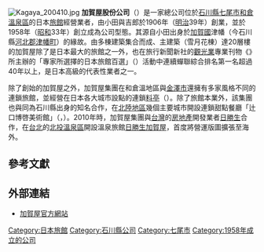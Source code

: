 [[File:Kagaya_200410.jpg|thumb]]
'''加賀屋股份公司'''（{{lang-ja|株式会社加賀屋}}）是一家總公司位於[[石川縣|石川縣]][[七尾市|七尾市]][[和倉溫泉|和倉溫泉區]]的日本[[旅館|旅館]]經營業者，由小田與吉郎於1906年（[[明治|明治]]39年）創業，並於1958年（[[昭和|昭和]]33年）創立成為公司型態{{R|Company}}。其{{link-ja|屋號|屋号}}源自小田出身於[[加賀國|加賀國]]津幡（今石川縣[[河北郡|河北郡]][[津幡町|津幡町]]）的緣故。由多棟建築集合而成、主建築（雪月花棟）達20層樓的加賀屋除了是日本最大的旅館之一外，也在旅行新聞新社的[[觀光業|觀光業]]專業刊物《{{link-ja|旬刊旅行新聞|旬刊旅行新聞}}》所主辦的「專家所選擇的日本旅館百選」（{{lang|ja|プロが選ぶ日本のホテル・旅館100選}}）活動中連續蟬聯綜合排名第一名超過40年以上，是日本高級{{link-ja|溫泉旅館|温泉宿}}的代表性業者之一{{R|Ranking}}。

除了創始的加賀屋之外，加賀屋集團在和倉溫地區與[[金澤市|金澤市]]還擁有多家風格不同的連鎖旅館，並經營在日本各大城市設點的連鎖[[料亭|料亭]]（{{lang|ja|加賀屋「旬の店」}}）{{R|Company}}。除了旅館本業外，該集團也與同為石川縣出身的知名{{link-fr|糕點師|Pâtissier}}{{link-ja|辻口博啓|辻口博啓}}合作，在[[北陸地區|北陸地區]]幾個主要城市開設連鎖甜點餐廳「辻口博啓美術館」（{{lang|ja|ル ミュゼ ドゥ アッシュ}}，{{lang|fr|Le Musēe de H}}）。2010年時，加賀屋集團與[[台灣|台灣]]的[[房地產|房地產]]開發業者[[日勝生活科技|日勝生]]合作，在[[台北市|台北]]的[[北投溫泉|北投溫泉區]]開設溫泉旅館[[日勝生加賀屋|日勝生加賀屋]]，首度將營運版圖擴張至海外。

==參考文獻==
{{reflist|refs=
<ref name="Company">{{Cite web |url=http://www.kagaya.co.jp/company/outline/index.php#con_link_group |script-title=ja:会社概要 |language=ja |archiveurl=https://web.archive.org/web/20170209164710/http://www.kagaya.co.jp/company/outline/index.php#con_link_group |archivedate=2017-02-09 |publisher=加賀屋 |date= |accessdate=2016-04-05 |dead-url=no }}</ref>

<ref name="Ranking">{{Cite web |url=http://www.ryoko-net.co.jp/?page_id=149 |script-title=ja:第41回 プロが選ぶ　日本のホテル・旅館100選 |language=ja |archiveurl=https://web.archive.org/web/20160315223836/http://www.ryoko-net.co.jp/?page_id=149 |archivedate=2016-03-15 |publisher=旅行新聞新社 |date= |accessdate=2016-04-05 |dead-url=no }}</ref>



|
}}

==外部連結==
* [http://www.kagaya.co.jp/ 加賀屋官方網站]{{Wayback|url=http://www.kagaya.co.jp/ |date=20160402002433 }}{{ja}}{{en}}{{zh-hant}}{{zh-hans}}{{ko}}

{{coord|37|05|24|N|136|54|52|E|display=title}}
{{DEFAULTSORT:Kagaya}}
[[Category:日本旅館|Category:日本旅館]]
[[Category:石川縣公司|Category:石川縣公司]]
[[Category:七尾市|Category:七尾市]]
[[Category:1958年成立的公司|Category:1958年成立的公司]]